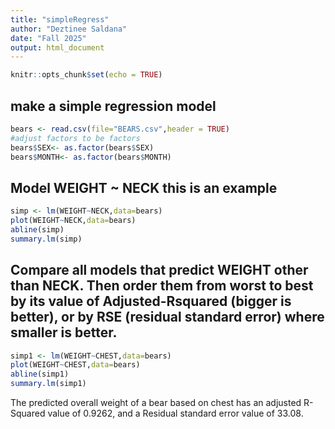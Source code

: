```yaml
---
title: "simpleRegress"
author: "Deztinee Saldana"
date: "Fall 2025"
output: html_document
---
```


```r
knitr::opts_chunk$set(echo = TRUE)
```

## make a simple regression model

```r
bears <- read.csv(file="BEARS.csv",header = TRUE)
#adjust factors to be factors
bears$SEX<- as.factor(bears$SEX)
bears$MONTH<- as.factor(bears$MONTH)
```

## Model WEIGHT ~ NECK  this is an example  

```r
simp <- lm(WEIGHT~NECK,data=bears)
plot(WEIGHT~NECK,data=bears)
abline(simp)
summary.lm(simp)
```


## Compare all models that predict WEIGHT other than NECK. Then order them from worst to best by its value of Adjusted-Rsquared (bigger is better), or by RSE (residual standard error) where smaller is better. 

```r
simp1 <- lm(WEIGHT~CHEST,data=bears)
plot(WEIGHT~CHEST,data=bears)
abline(simp1)
summary.lm(simp1)
```

The predicted overall weight of a bear based on chest has an adjusted R-Squared value of 0.9262, and a Residual standard error value of 33.08. 

